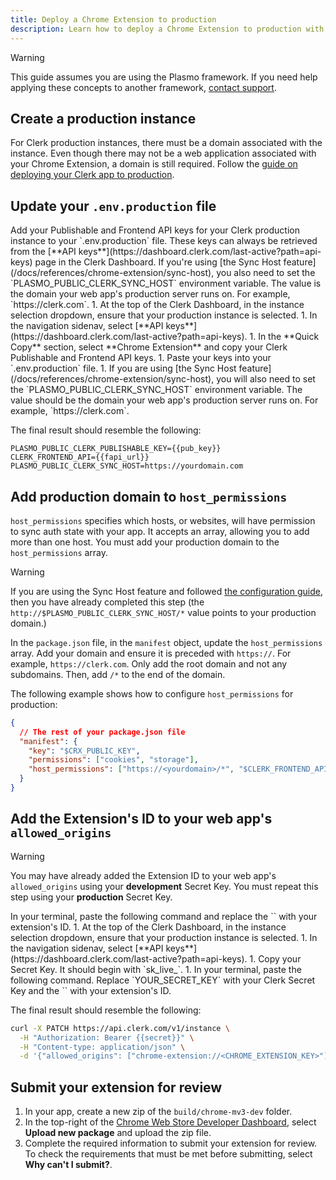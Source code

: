 ```yaml
---
title: Deploy a Chrome Extension to production
description: Learn how to deploy a Chrome Extension to production with Clerk.
---
```


> [!WARNING]
> This guide assumes you are using the Plasmo framework. If you need help applying these concepts to another framework, [contact support](https://clerk.com/contact/support).

## Create a production instance

<Include src="_partials/native-api-callout" />

For Clerk production instances, there must be a domain associated with the instance. Even though there may not be a web application associated with your Chrome Extension, a domain is still required. Follow the [guide on deploying your Clerk app to production](/docs/guides/development/deployment/production).

## Update your `.env.production` file

<SignedIn>
  Add your Publishable and Frontend API keys for your Clerk production instance to your `.env.production` file. These keys can always be retrieved from the [**API keys**](https://dashboard.clerk.com/last-active?path=api-keys) page in the Clerk Dashboard. If you're using [the Sync Host feature](/docs/references/chrome-extension/sync-host), you also need to set the `PLASMO_PUBLIC_CLERK_SYNC_HOST` environment variable. The value is the domain your web app's production server runs on. For example, `https://clerk.com`.
</SignedIn>

<SignedOut>
  1. At the top of the Clerk Dashboard, in the instance selection dropdown, ensure that your production instance is selected.
  1. In the navigation sidenav, select [**API keys**](https://dashboard.clerk.com/last-active?path=api-keys).
  1. In the **Quick Copy** section, select **Chrome Extension** and copy your Clerk Publishable and Frontend API keys.
  1. Paste your keys into your `.env.production` file.
  1. If you are using [the Sync Host feature](/docs/references/chrome-extension/sync-host), you will also need to set the `PLASMO_PUBLIC_CLERK_SYNC_HOST` environment variable. The value should be the domain your web app's production server runs on. For example, `https://clerk.com`.

  The final result should resemble the following:
</SignedOut>

```env {{ filename: '.env.production' }}
PLASMO_PUBLIC_CLERK_PUBLISHABLE_KEY={{pub_key}}
CLERK_FRONTEND_API={{fapi_url}}
PLASMO_PUBLIC_CLERK_SYNC_HOST=https://yourdomain.com
```

## Add production domain to `host_permissions`

`host_permissions` specifies which hosts, or websites, will have permission to sync auth state with your app. It accepts an array, allowing you to add more than one host. You must add your production domain to the `host_permissions` array.

> [!WARNING]
> If you are using the Sync Host feature and followed [the configuration guide](/docs/references/chrome-extension/sync-host), then you have already completed this step (the `http://$PLASMO_PUBLIC_CLERK_SYNC_HOST/*` value points to your production domain.)

In the `package.json` file, in the `manifest` object, update the `host_permissions` array. Add your domain and ensure it is preceded with `https://`. For example, `https://clerk.com`. Only add the root domain and not any subdomains. Then, add `/*` to the end of the domain.

The following example shows how to configure `host_permissions` for production:

```json {{ filename: 'package.json', mark: [6] }}
{
  // The rest of your package.json file
  "manifest": {
    "key": "$CRX_PUBLIC_KEY",
    "permissions": ["cookies", "storage"],
    "host_permissions": ["https://<yourdomain>/*", "$CLERK_FRONTEND_API/*"]
  }
}
```

## Add the Extension's ID to your web app's `allowed_origins`

> [!WARNING]
> You may have already added the Extension ID to your web app's `allowed_origins` using your **development** Secret Key. You must repeat this step using your **production** Secret Key.

<SignedIn>
  In your terminal, paste the following command and replace the `<CHROME_EXTENSION_KEY>` with your extension's ID.
</SignedIn>

<SignedOut>
  1. At the top of the Clerk Dashboard, in the instance selection dropdown, ensure that your production instance is selected.
  1. In the navigation sidenav, select [**API keys**](https://dashboard.clerk.com/last-active?path=api-keys).
  1. Copy your Secret Key. It should begin with `sk_live_`.
  1. In your terminal, paste the following command. Replace `YOUR_SECRET_KEY` with your Clerk Secret Key and the `<CHROME_EXTENSION_KEY>` with your extension's ID.

  The final result should resemble the following:
</SignedOut>

```bash {{ filename: 'terminal' }}
curl -X PATCH https://api.clerk.com/v1/instance \
  -H "Authorization: Bearer {{secret}}" \
  -H "Content-type: application/json" \
  -d '{"allowed_origins": ["chrome-extension://<CHROME_EXTENSION_KEY>"]}'
```

## Submit your extension for review

1. In your app, create a new zip of the `build/chrome-mv3-dev` folder.
1. In the top-right of the [Chrome Web Store Developer Dashboard](https://chrome.google.com/webstore/developer/dashboard), select **Upload new package** and upload the zip file.
1. Complete the required information to submit your extension for review. To check the requirements that must be met before submitting, select **Why can't I submit?**.
